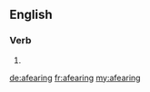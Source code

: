 ==English==

===Verb===
{{head|en}}

# {{present participle of|afear}}

[[de:afearing]]
[[fr:afearing]]
[[my:afearing]]